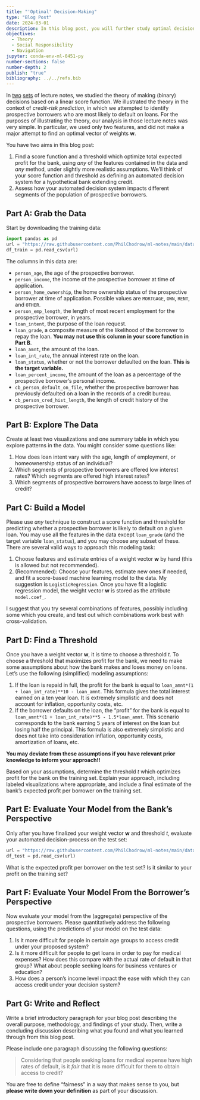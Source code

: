 ```yaml
---
title: "'Optimal' Decision-Making"
type: "Blog Post"
date: 2024-03-01
description: In this blog post, you will further study optimal decision-making in the context of the the credit-risk prediction problem. Your aim is to (a)determine a score function and threshold that maximize profit for the bank under more realistic assumptions and (b) assess which populations of prospective borrowers are most impacted by your proposed policy. 
objectives: 
  - Theory
  - Social Responsibility
  - Navigation
jupyter: conda-env-ml-0451-py
number-sections: false
number-depth: 2
publish: "true"
bibliography: ../../refs.bib
---
```


In [two](https://www.philchodrow.prof/ml-notes/chapters/03-score-based-classification.html) [sets](https://www.philchodrow.prof/ml-notes/chapters/04-decision-theory.html) of lecture notes, we studied the theory of making (binary) decisions based on a linear score function. We illustrated the theory in the context of *credit-risk prediction*, in which we attempted to identify prospective borrowers who are most likely to default on loans. For the purposes of illustrating the theory, our analysis in those lecture notes was very simple. In particular, we used only two features, and did not make a major attempt to find an optimal vector of weights $\mathbf{w}$. 

You have two aims in this blog post: 

1. Find a score function and a threshold which optimize total expected profit for the bank, using *any* of the features contained in the data and *any* method, under slightly more realistic assumptions. We'll think of your score function and threshold as defining an automated decision system for a hypothetical bank extending credit. 
2. Assess how your automated decision system impacts different segments of the population of prospective borrowers. 

## Part A: Grab the Data

Start by downloading the training data: 

```python
import pandas as pd
url = "https://raw.githubusercontent.com/PhilChodrow/ml-notes/main/data/credit-risk/train.csv"
df_train = pd.read_csv(url)
```

The columns in this data are: 

- `person_age`, the age of the prospective borrower. 
- `person_income`, the income of the prospective borrower at time of application.  
- `person_home_ownership`, the home ownership status of the prospective borrower at time of application. Possible values are `MORTGAGE`, `OWN`, `RENT`, and `OTHER`. 
- `person_emp_length`, the length of most recent employment for the prospective borrower, in years. 
- `loan_intent`, the purpose of the loan request. 
- `loan_grade`, a composite measure of the likelihood of the borrower to repay the loan. **You may not use this column in your score function in Part B**.
- `loan_amnt`, the amount of the loan. 
- `loan_int_rate`, the annual interest rate on the loan. 
- `loan_status`, whether or not the borrower defaulted on the loan. **This is the target variable.**
- `loan_percent_income`, the amount of the loan as a percentage of the prospective borrower's personal income. 
- `cb_person_default_on_file`, whether the prospective borrower has previously defaulted on a loan in the records of a credit bureau. 
- `cb_person_cred_hist_length`, the length of credit history of the prospective borrower. 

## Part B: Explore The Data

Create at least two visualizations and one summary table in which you explore patterns in the data. You might consider some questions like: 

1. How does loan intent vary with the age, length of employment, or homeownership status of an individual?
2. Which segments of prospective borrowers are offered low interest rates? Which segments are offered high interest rates?
3. Which segments of prospective borrowers have access to large lines of credit? 

## Part C: Build a Model

Please use *any* technique to construct a score function and threshold for predicting whether a prospective borrower is likely to default on a given loan. You may use all the features in the data except `loan_grade` (and the target variable `loan_status`), and you may choose any subset of these. There are several valid ways to approach this modeling task: 

1. Choose features and estimate entries of a weight vector $\mathbf{w}$ by hand (this is allowed but not recommended).
2. (Recommended): Choose your features, estimate new ones if needed, and fit a score-based machine learning model to the data. My suggestion is `LogisticRegression`. Once you have fit a logistic regression model, the weight vector $\mathbf{w}$ is stored as the attribute `model.coef_`. 

I suggest that you try several combinations of features, possibly including some which you create, and test out which combinations work best with cross-validation. 

## Part D: Find a Threshold

Once you have a weight vector $\mathbf{w}$, it is time to choose a threshold $t$. To choose a threshold that maximizes profit for the bank, we need to make some assumptions about how the bank makes and loses money on loans. Let's use the following (simplified) modeling assumptions: 

1. If the loan is repaid in full, the profit for the bank is equal to `loan_amnt*(1 + loan_int_rate)**10 - loan_amnt`. This formula gives the total interest earned on a ten year loan. It is extremely simplistic and does not account for inflation, opportunity costs, etc. 
2. If the borrower defaults on the loan, the "profit" for the bank is equal to `loan_amnt*(1 + loan_int_rate)**5 - 1.5*loan_amnt`. This scenario corresponds to the bank earning 5 years of interest on the loan but losing half the principal. This formula is also extremely simplistic and does not take into consideration inflation, opportunity costs, amortization of loans, etc. 

**You may deviate from these assumptions if you have relevant prior knowledge to inform your approach!!**

Based on your assumptions, determine the threshold $t$ which optimizes profit for the bank on the training set. Explain your approach, including labeled visualizations where appropriate, and include a final estimate of the bank's expected profit per borrower on the training set. 

## Part E: Evaluate Your Model from the Bank's Perspective

Only after you have finalized your weight vector $\mathbf{w}$ and threshold $t$, evaluate your automated decision-process on the test set: 

```python
url = "https://raw.githubusercontent.com/PhilChodrow/ml-notes/main/data/credit-risk/test.csv"
df_test = pd.read_csv(url)
```

What is the expected profit per borrower on the test set? Is it similar to your profit on the training set?

## Part F: Evaluate Your Model From the Borrower's Perspective

Now evaluate your model from the (aggregate) perspective of the prospective borrowers. Please quantitatively address the following questions, using the predictions of your model on the test data: 

1. Is it more difficult for people in certain age groups to access credit under your proposed system? 
2. Is it more difficult for people to get loans in order to pay for medical expenses? How does this compare with the actual rate of default in that group? What about people seeking loans for business ventures or education?  
3. How does a person's income level impact the ease with which they can access credit under your decision system? 

## Part G: Write and Reflect

Write a brief introductory paragraph for your blog post describing the overall purpose, methodology, and findings of your study. Then, write a concluding discussion describing what you found and what you learned through from this blog post. 


Please include one paragraph discussing the following questions: 

> Considering that people seeking loans for medical expense have high rates of default, is it *fair* that it is more difficult for them to obtain access to credit? 

You are free to define "fairness" in a way that makes sense to you, but **please write down your definition** as part of your discussion. 
